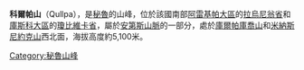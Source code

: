 {{Coord|14|46|6|S|72|28|10|W|display=title}}

'''科爾帕山'''（Qullpa），是[[秘魯|秘魯]]的山峰，位於該國南部[[阿雷基帕大區|阿雷基帕大區]]的[[拉烏尼翁省_(秘魯)|拉烏尼翁省]]和[[庫斯科大區|庫斯科大區]]的[[瓊比維卡省|瓊比維卡省]]，屬於[[安第斯山脈|安第斯山脈]]的一部分，處於[[庫爾帕庫喬山|庫爾帕庫喬山]]和[[米納斯尼約克山_(阿雷基帕-庫斯科)|米納斯尼約克山]]西北面，海拔高度約5,100米。

{{Peru-geo-stub}}
[[Category:秘魯山峰|Category:秘魯山峰]]